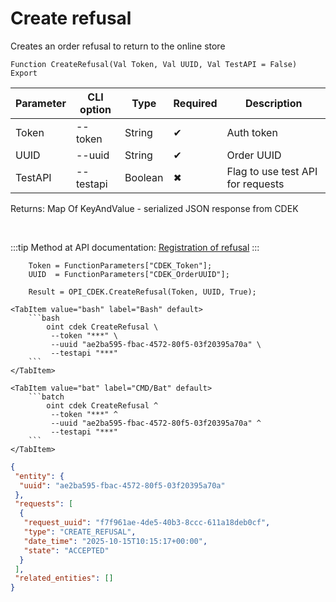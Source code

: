 ﻿---
sidebar_position: 7
description: Create refusal and other functions to work with CDEK in the Open Integration Package, a free open-source integration library for 1C:Enterprise 8, OneScript and CLI
keywords: [1C, 1С, 1С:Enterprise, 1С:Enterprise 8.3, API, Integration, Services, Exchange, OneScript, CLI, CDEK]
---


# Create refusal
 Creates an order refusal to return to the online store



`Function CreateRefusal(Val Token, Val UUID, Val TestAPI = False) Export`

  | Parameter | CLI option | Type | Required | Description |
  |-|-|-|-|-|
  | Token | --token | String | &#x2714; | Auth token |
  | UUID | --uuid | String | &#x2714; | Order UUID |
  | TestAPI | --testapi | Boolean | &#x2716; | Flag to use test API for requests |

  
  Returns:  Map Of KeyAndValue - serialized JSON response from CDEK

<br/>

:::tip
Method at API documentation: [Registration of refusal](https://api-docs.cdek.ru/55327686.html)
:::
<br/>


```bsl title="1C:Enterprise/OneScript code example"
    Token = FunctionParameters["CDEK_Token"];
    UUID  = FunctionParameters["CDEK_OrderUUID"];

    Result = OPI_CDEK.CreateRefusal(Token, UUID, True);
```
 

 <Tabs>
  
    <TabItem value="bash" label="Bash" default>
        ```bash
            oint cdek CreateRefusal \
             --token "***" \
             --uuid "ae2ba595-fbac-4572-80f5-03f20395a70a" \
             --testapi "***"
        ```
    </TabItem>
  
    <TabItem value="bat" label="CMD/Bat" default>
        ```batch
            oint cdek CreateRefusal ^
             --token "***" ^
             --uuid "ae2ba595-fbac-4572-80f5-03f20395a70a" ^
             --testapi "***"
        ```
    </TabItem>
</Tabs>


```json title="Result"
{
 "entity": {
  "uuid": "ae2ba595-fbac-4572-80f5-03f20395a70a"
 },
 "requests": [
  {
   "request_uuid": "f7f961ae-4de5-40b3-8ccc-611a18deb0cf",
   "type": "CREATE_REFUSAL",
   "date_time": "2025-10-15T10:15:17+00:00",
   "state": "ACCEPTED"
  }
 ],
 "related_entities": []
}
```
